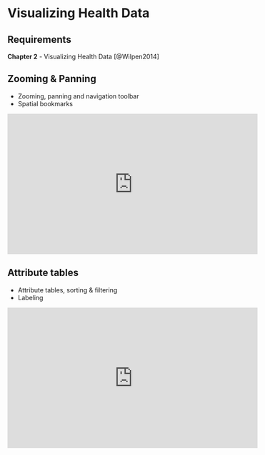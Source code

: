 # Visualizing Health Data {#week2}

## Requirements

**Chapter 2** - Visualizing Health Data [@Wilpen2014]

## Zooming & Panning

+ Zooming, panning and navigation toolbar
+ Spatial bookmarks

<iframe width="560" height="315" src="https://www.youtube.com/embed/szbY8aeAxZk" frameborder="0" allow="accelerometer; autoplay; encrypted-media; gyroscope; picture-in-picture" allowfullscreen></iframe>

## Attribute tables

+ Attribute tables, sorting & filtering
+ Labeling

<iframe width="560" height="315" src="https://www.youtube.com/embed/umwzXgVHVto" frameborder="0" allow="accelerometer; autoplay; encrypted-media; gyroscope; picture-in-picture" allowfullscreen></iframe>